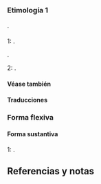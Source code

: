 == {{lengua|es}} ==
{{pron-graf|1audio1=Gracias (español).ogg}}

=== Etimología 1 ===
{{etimología}}.

==== {{interjección|es}} ====
;1: {{impropia|Úsase para expresar agradecimiento}}.
{{relacionado|de nada|muchas gracias|muchísimas gracias}}.
{{ejemplo|Madre bendita, ¡qué deseo traigo! ''Gracias'' a Dios que te me dejó ver.|c=libro|t=La Celestina|a=Fernando de Rojas|f=1841|p=48}}
{{ejemplo|—¡Cómo no, pues, Juan de la Verdá! —le dijo el rey—. Cásate con ella y el palacio que le gané a mi vecino te quedarás tú con él.<br/>— Muchas ''gracias'', mi rey.|c=libro|t=Nuevos cuentos folklóricos de Chile de raíces hispánicas|a=Yolando Pino Saavedra|f=1992}}
;2: {{impropia|Irónicamente expresa desagrado, desprecio o enfado}}.
{{uso|coloquial|irónico}}
{{ejemplo requerido}}

==== Véase también ====
{{w}}

==== Traducciones ====
{{trad-arriba}}
{{t|sh|a1=2|t1=hvala|a2=2|t2=хвала|tl2=hvala}}
{{t|sq|a1=2|t1=faleminderit}}
{{t|de|a1=2|t1=danke}}
{{t|ar|a1=2|t1=شكرا|tl1=šukran}}
{{t|hy|a1=2|t1=շնորհակալ եմ|tl1=šnorhagal em}}
{{t|ast|a1=1|t1=gracies}}
{{t|bn|a1=2|t1=ধন্যবাদ|tl1=dhônnôbad}}
{{t|br|a1=2|t1=trugarekaat|t2=trugarez|g2=f}}
{{t|bg|a1=2|t1=благодаря|tl1=blagodarâ}}
{{t|yue|a1=2|t1=多謝|tl1=dō ze}}
{{t|ca|a1=2|t1=gràcies}}
{{t|cs|a1=2|t1=děkuji}}
{{t|ko|a1=2|t1=감사합니다|tl1=gham-sa-han-ni-da}}
{{t|da|a1=2|t1=tak}}
{{t|dv|a1=2|t1=ޝުކުރިއްޔާ|tl1=shukuriyyaa}}
{{t|sk|a1=2|t1=ďakujem}}
{{t|sl|a1=2|t1=hvala}}
{{t|eo|a1=2|t1=dankon}}
{{t|eu|a1=2|t1=eskerrik asko}}
{{t|ext|a1=1|t1=agralecíu|g1=m|t2=agraecíu|g2=m|t3=gracias|g3=f|a3=2|t4=gracias|g4=f}}
{{t|fo|a1=2|t1=takk}}
{{t|fi|a1=2|t1=kiitos}}
{{t|fr|a1=2|t1=merci}}
{{t|gl|a1=2|t1=grazas}}
{{t|ka|a1=2|t1=მადლობ}}
{{t|el|a1=2|t1=ευχαριστώ|tl1=eukharistó}}
{{t|gn|a1=2|t1=aguyje}}
{{t|he|a1=2|t1=תודה|tl1=todá}}
{{t|hi|a1=2|t1=धन्यवाद|tl1=dhanyavād}}
{{t|hu|a1=2|t1=köszönöm}}
{{t|id|a1=2|t1=terima kasih}}
{{t|en|a1=2|t1=thanks|t2=thank you|t3=cheers|nota3=informal}}
{{t|ga|a1=2|t1=go raibh maith agat}}
{{t|is|a1=2|t1=takk}}
{{t|it|a1=2|t1=grazie}}
{{t|ja|a1=2|t1=ありがとう|t2=ありがとうございます|t3=どうも|t4=どうもありがとうございます}}
{{t|kuz|a1=2|t1=patta}}
{{t|la|a1=2|t1=gratias ago}}
{{t|lut|a1=2|t1=hiskʼʷuʔ|a2=2|t2=hišǝbǝʔ}}
{{t|mk|a1=2|t1=благодарам|tl1=blagodaram}}
{{t|ms|a1=2|t1=terima kasih}}
{{t|mg|a1=2|t1=misaotra}}
{{t|mt|a1=2|t1=grazzi}}
{{t|zh|a1=2|t1=謝謝|t2=谢谢|tl2=xièxie|t3=多谢|tl3=duōxiè}}
{{t|mn|a1=2|t1=баярлалаа|tl1=baârlalā}}
{{t|nhn|a1=2|t1=tlazohcamati}}
{{t|nci|a1=2|t1=tlazohcamati}}
{{t|nch|a1=2|t1=tlaxkamati}}
{{t|nl|a1=2|t1=bedankt|t2=dank u}}
{{t|no|a1=2|t1=takk}}
{{t|nn|a1=2|t1=takk}}
{{t|oc|t1=mercés}}
{{t|ote|a1=2|t1=jämadi}}
{{t|pap|a1=2|t1=danki}}
{{t|fa|a1=2|t1=با تشکر|tl1=mo-teh-shaker-am}}
{{t|pl|a1=2|t1=dziękuję}}
{{t|pt|a1=2|t1=obrigado|t2=obrigada}}
{{t|quh|a1=2|t1=añaychay}}
{{t|quz|a1=2|t1=yusulpayki}}
{{t|qwh|a1=1|t1=payllaa}}
{{t|rap|a1=2|t1=maururu}}
{{t|ro|a1=2|t1=mulțumesc}}
{{t|ru|a1=2|t1=спасибо|tl1=spasibo}}
{{t|sv|a1=2|t1=tack}}
{{t|sw|a1=2|t1=asante}}
{{t|tl|a1=2|t1=salamat}}
{{t|th|a1=2|t1=ขอบคุณ|tl1=kòp-kuun}}
{{t|tr|a1=2|t1=teşekkür ederim}}
{{t|ur|a1=2|t1=تھنکس|tl1=šukriyā}}
{{t|vi|a1=2|t1=cảm ơn}}
{{t|yi|a1=2|t1=אַ דאַנק|tl1=a dank}}
{{t|zu|a1=2|t1=ngiyabonga}}
{{trad-abajo}}

=== Forma flexiva ===
==== Forma sustantiva ====
;1: {{forma sustantivo plural|gracia}}.
{{ejemplo|E desta guisa honró el Rey a todos los grandes señores e donzellas sus parientas, de que mucha honra cobró así de gelo tener por gran bondad los de España por fazer tanto bien a su linage, como de la honra que alcançó por todo el mundo, porque tales señores como éstos quisieron tomar de tan buena voluntad sus '''''gracias''''' del Rey, e obligarse de lo servir todos.|c=libro|t=Cronica del rey don Rodrigo|a=Pedro de Corral|f=1587|p=285}}
{{ejemplo|Él, sus consejeros y los vecinos más caracterizados de la ciudad, se confesaron y comulgaron para ganar aquellas '''''gracias''''' espirituales y tener al cielo propicio en los acuerdos que iban a tomarse.|c=libro|t=Historia general de Chile|a=Diego Barros Arana|f=1999|editorial=Editorial Universitaria|isbn=9789561115590|p=30}}

== Referencias y notas ==
<references />

